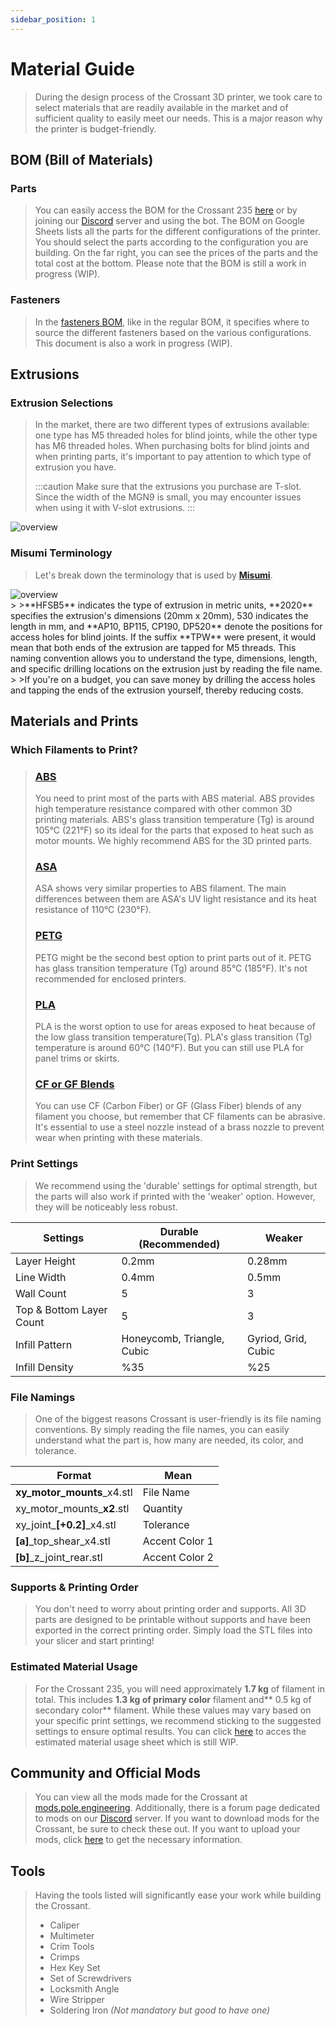 ```yaml
---
sidebar_position: 1
---
```



# Material Guide
>During the design process of the Crossant 3D printer, we took care to select materials that are readily available in the market and of sufficient quality to easily meet our needs. This is a major reason why the printer is budget-friendly.

## BOM (Bill of Materials)

### Parts
>You can easily access the BOM for the Crossant 235 [here](https://docs.google.com/spreadsheets/d/1u00vXnCiODAP5KC5nTiRgINJnbgC2SU4T4h_pg1mv24/edit?gid=0#gid=0) or by joining our [Discord](https://discord.gg/poleengineering) server and using the bot. The BOM on Google Sheets lists all the parts for the different configurations of the printer. You should select the parts according to the configuration you are building. On the far right, you can see the prices of the parts and the total cost at the bottom. Please note that the BOM is still a work in progress (WIP).

### Fasteners
>In the [fasteners BOM](https://docs.google.com/spreadsheets/d/1u00vXnCiODAP5KC5nTiRgINJnbgC2SU4T4h_pg1mv24/edit?gid=67070895#gid=67070895), like in the regular BOM, it specifies where to source the different fasteners based on the various configurations. This document is also a work in progress (WIP).

## Extrusions

### Extrusion Selections
>In the market, there are two different types of extrusions available: one type has M5 threaded holes for blind joints, while the other type has M6 threaded holes. When purchasing bolts for blind joints and when printing parts, it's important to pay attention to which type of extrusion you have.
>
>:::caution
Make sure that the extrusions you purchase are T-slot. Since the width of the MGN9 is small, you may encounter issues when using it with V-slot extrusions.
:::
<div style={{textAlign: 'center'}}>
  <img src={extrusions} alt="overview" style={{width: 1000, opacity: 1}}/>
</div>


### Misumi Terminology
>Let's break down the terminology that is used by **[Misumi](https://us.misumi-ec.com/)**.
<div style={{textAlign: 'center'}}>
  <img src={terminology} alt="overview" style={{width: 1000, opacity: 1}}/>
</div>
>
>**HFSB5** indicates the type of extrusion in metric units, **2020** specifies the extrusion's dimensions (20mm x 20mm), 530 indicates the length in mm, and **AP10, BP115, CP190, DP520** denote the positions for access holes for blind joints. If the suffix **TPW** were present, it would mean that both ends of the extrusion are tapped for M5 threads. This naming convention allows you to understand the type, dimensions, length, and specific drilling locations on the extrusion just by reading the file name.
>
>If you're on a budget, you can save money by drilling the access holes and tapping the ends of the extrusion yourself, thereby reducing costs.

## Materials and Prints

### Which Filaments to Print?
> ### [ABS](https://en.wikipedia.org/wiki/Acrylonitrile_butadiene_styrene)
>You need to print most of the parts with ABS material. ABS provides high temperature resistance compared with other common 3D printing materials. ABS's glass transition temperature (Tg)  is around 105°C (221°F) so its ideal for the parts that exposed to heat such as motor mounts. We highly recommend ABS for the 3D printed parts.
> ### [ASA](https://en.wikipedia.org/wiki/Acrylonitrile_butadiene_styrene)
>ASA shows very similar properties to ABS filament. The main differences between them are ASA's UV light resistance and its heat resistance of 110°C (230°F).
> ### [PETG](https://en.wikipedia.org/wiki/Polyethylene_terephthalate)
>PETG might be the second best option to print parts out of it. PETG has glass transition temperature (Tg) around 85°C (185°F). It's not recommended for enclosed printers.
> ### [PLA](https://en.wikipedia.org/wiki/Polylactic_acid)
>PLA is the worst option to use for areas exposed to heat because of the low glass transition temperature(Tg). PLA's glass transition (Tg) temperature is around 60°C (140°F). But you can still use PLA for panel trims or skirts.
> ### [CF or GF Blends](https://en.wikipedia.org/wiki/Carbon_fibers)
>You can use CF (Carbon Fiber) or GF (Glass Fiber) blends of any filament you choose, but remember that CF filaments can be abrasive. It's essential to use a steel nozzle instead of a brass nozzle to prevent wear when printing with these materials.

### Print Settings
>We recommend using the 'durable' settings for optimal strength, but the parts will also work if printed with the 'weaker' option. However, they will be noticeably less robust.
<table>
  <thead>
    <tr>
      <th>Settings</th>
      <th>Durable (Recommended)</th>
      <th>Weaker</th>
    </tr>
  </thead>
  <tbody>
    <tr>
      <td>Layer Height</td>
      <td>0.2mm</td>
      <td>0.28mm</td>
    </tr>
    <tr>
      <td>Line Width</td>
      <td>0.4mm</td>
      <td>0.5mm</td>
    </tr>
    <tr>
      <td>Wall Count</td>
      <td>5</td>
      <td>3</td>
    </tr>
    <tr>
      <td>Top &amp; Bottom Layer Count</td>
      <td>5</td>
      <td>3</td>
    </tr>
    <tr>
      <td>Infill Pattern</td>
      <td>Honeycomb, Triangle, Cubic</td>
      <td>Gyriod, Grid, Cubic</td>
    </tr>
    <tr>
      <td>Infill Density</td>
      <td>%35</td>
      <td>%25</td>
    </tr>
  </tbody>
</table>

### File Namings
>One of the biggest reasons Crossant is user-friendly is its file naming conventions. By simply reading the file names, you can easily understand what the part is, how many are needed, its color, and tolerance.
<table>
  <thead>
    <tr>
      <th>Format</th>
      <th>Mean</th>
    </tr>
  </thead>
  <tbody>
    <tr>
      <td>
        <strong style={{ color: "#ffb201" }}>xy_motor_mounts</strong>_x4.stl
      </td>
      <td>File Name</td>
    </tr>
    <tr>
      <td>
        xy_motor_mounts_<strong style={{ color: "#ffb201" }}>x2</strong>.stl
      </td>
      <td>Quantity</td>
    </tr>
    <tr>
     <td>
       xy_joint_<strong style={{ color: "#ffb201" }}>[+0.2]</strong>_x4.stl
      </td>
      <td>Tolerance</td>
    </tr>
    <td>
        <strong style={{ color: "#ffb201" }}>[a]</strong>_top_shear_x4.stl
      </td>
      <td>Accent Color 1</td>
    <tr>
      <td>
        <strong style={{ color: "#ffb201" }}>[b]</strong>_z_joint_rear.stl
      </td>
      <td>Accent Color 2</td>
    </tr>
  </tbody>
</table>

### Supports & Printing Order
>You don't need to worry about printing order and supports. All 3D parts are designed to be printable without supports and have been exported in the correct printing order. Simply load the STL files into your slicer and start printing!

### Estimated Material Usage
>For the Crossant 235, you will need approximately **1.7 kg** of filament in total. This includes **1.3 kg of primary color** filament and** 0.5 kg of secondary color** filament. While these values may vary based on your specific print settings, we recommend sticking to the suggested settings to ensure optimal results. You can click [here](https://docs.google.com/spreadsheets/d/1RtJ5HZQiUQ9FG7aCbiwWdeYn1X8yEAY99f9AgUKDLBo/edit?usp=sharing) to acces the estimated material usage sheet which is still WIP.

## Community and Official Mods
>You can view all the mods made for the Crossant at [mods.pole.engineering](https://mods.pole.engineering). Additionally, there is a forum page dedicated to mods on our [Discord](https://https:discord.gg/poleengineering) server. If you want to download mods for the Crossant, be sure to check these out. If you want to upload your mods, click [here](https://mods.pole.engineering/upload) to get the necessary information.

## Tools
> Having the tools listed will significantly ease your work while building the Crossant.
> - Caliper
> - Multimeter
> - Crim Tools
> - Crimps
> - Hex Key Set
> - Set of Screwdrivers
> - Locksmith Angle
> - Wire Stripper
> - Soldering Iron _(Not mandatory but good to have one)_






